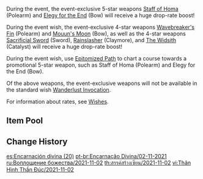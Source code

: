 {{Wish
|name              = Epitome Invocation 2021-11-02
|image             = Epitome Invocation 2021-11-02.png
|type              = Weapon Event
|duration          = event
|time_start        = 2021-11-02 18:00:00
|time_end          = 2021-11-23 14:59:59
|link              = https://genshin.hoyoverse.com/en/news/detail/16821
|preceding         = Epitome Invocation/2021-10-13
|alongside         = Moment of Bloom/2021-11-02
|succeeding        = Epitome Invocation/2021-11-24
}}
During the event, the event-exclusive 5-star weapons [[Staff of Homa]] (Polearm) and [[Elegy for the End]] (Bow) will receive a huge drop-rate boost!

During the event wish, the event-exclusive 4-star weapons [[Wavebreaker's Fin]] (Polearm) and [[Mouun's Moon]] (Bow), as well as the 4-star weapons [[Sacrificial Sword]] (Sword), [[Rainslasher]] (Claymore), and [[The Widsith]] (Catalyst) will receive a huge drop-rate boost!

During the event wish, use [[Epitomized Path]] to chart a course towards a promotional 5-star weapon, such as Staff of Homa (Polearm) and Elegy for the End (Bow).

Of the above weapons, the event-exclusive weapons will not be available in the standard wish [[Wanderlust Invocation]].

For information about rates, see [[Wishes]].

==Item Pool==
{{Wish Pool
|^Staff of Homa
|^Elegy for the End
|^Wavebreaker's Fin
|^Mouun's Moon
|^Sacrificial Sword
|^Rainslasher
|^The Widsith
|Amos' Bow
|Aquila Favonia
|Lost Prayer to the Sacred Winds
|Primordial Jade Winged-Spear
|Skyward Atlas
|Skyward Blade
|Skyward Harp
|Skyward Pride
|Skyward Spine
|Wolf's Gravestone
|Barbara
|Beidou
|Bennett
|Chongyun
|Diona
|Fischl
|Kujou Sara
|Ningguang
|Noelle
|Razor
|Rosaria
|Sayu
|Sucrose
|Xiangling
|Xingqiu
|Xinyan
|Yanfei
|Dragon's Bane
|Eye of Perception
|Favonius Codex
|Favonius Greatsword
|Favonius Lance
|Favonius Sword
|Favonius Warbow
|Lion's Roar
|Rust
|Sacrificial Bow
|Sacrificial Fragments
|Sacrificial Greatsword
|The Bell
|The Flute
|The Stringless
|Black Tassel
|Bloodtainted Greatsword
|Cool Steel
|Debate Club
|Emerald Orb
|Ferrous Shadow
|Harbinger of Dawn
|Magic Guide
|Raven Bow
|Sharpshooter's Oath
|Skyrider Sword
|Slingshot
|Thrilling Tales of Dragon Slayers
}}

==Change History==
{{Change History|2.2}}

[[es:Encarnación divina (20)]]
[[pt-br:Encarnação Divina/02-11-2021]]
[[ru:Воплощение божества/2021-11-02]]
[[th:สรรค์สร้างเซียน/2021-11-02]]
[[vi:Thân Hình Thần Đúc/2021-11-02]]